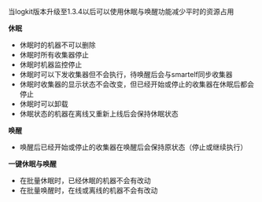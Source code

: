 当logkit版本升级至1.3.4以后可以使用休眠与唤醒功能减少平时的资源占用

**休眠**
* 休眠时的机器不可以删除
* 休眠时所有收集器停止
* 休眠时机器监控停止
* 休眠时可以下发收集器但不会执行，待唤醒后会与smartelf同步收集器
* 休眠时收集器的显示状态不会改变，但已经开始或停止的收集器在休眠后都会停止
* 休眠时可以卸载
* 休眠状态的机器在离线又重新上线后会保持休眠状态

**唤醒**
* 唤醒后已经开始或停止的收集器在唤醒后会保持原状态（停止或继续执行）

**一键休眠与唤醒**
* 在批量休眠时，已经休眠的机器不会有改动
* 在批量唤醒时，在线或离线的机器不会有改动